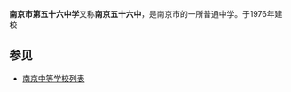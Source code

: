 {{unreferenced|time=2009-12-17T10:48:31+00:00}}
{{Infobox Highschool
|校徽=
|中学名称 = 南京市第五十六中学
|EnglishName = 
|所在地 = {{CHN}}[[江苏省|江苏省]][[南京市|南京市]]
|现任校长=
|建立时间=1976年
|校训=
|校风=
|教风=
|学风=
|紀念日 =
|校园=[[南京市|南京市]][[浦口区|浦口区]]浦珠北路66号
}}
'''南京市第五十六中学'''又称'''南京五十六中'''，是南京市的一所普通中学。于1976年建校

==参见==
*[[南京中等学校列表|南京中等学校列表]]

{{南京中等教育}}